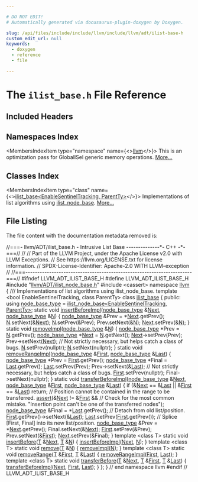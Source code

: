 ```yaml
---

# DO NOT EDIT!
# Automatically generated via docusaurus-plugin-doxygen by Doxygen.

slug: /api/files/include/include/llvm/include/llvm/adt/ilist-base-h
custom_edit_url: null
keywords:
  - doxygen
  - reference
  - file

---
```





# The `ilist_base.h` File Reference

<DoxygenPage pluginConfig={pluginConfig}>



## Included Headers

<IncludesList>
<IncludesListItem
  filePath="llvm/ADT/ilist_node_base.h"
  permalink="/docs/api/files/include/include/llvm/include/llvm/adt/ilist-node-base-h"
  isLocal="true" />
<IncludesListItem
  filePath="cassert"
  permalink=""
  isLocal="false" />
</IncludesList>

## Namespaces Index

<MembersIndex>

<MembersIndexItem
  type="namespace"
  name={<><a href="/docs/api/namespaces/llvm">llvm</a></>}>
This is an optimization pass for GlobalISel generic memory operations. <a href="/docs/api/namespaces/llvm/#details">More...</a>
</MembersIndexItem>

</MembersIndex>

## Classes Index

<MembersIndex>

<MembersIndexItem
  type="class"
  name={<><a href="/docs/api/classes/llvm/ilist-base">ilist_base&lt;EnableSentinelTracking, ParentTy&gt;</a></>}>
Implementations of list algorithms using <a href="/docs/api/classes/llvm/ilist-node-base">ilist&#95;node&#95;base</a>. <a href="/docs/api/classes/llvm/ilist-base/#details">More...</a>
</MembersIndexItem>

</MembersIndex>


## File Listing

The file content with the documentation metadata removed is:

<ProgramListing>

<Link id="l00001" /><CodeLine lineNumber="1"><span class="doxyHighlightComment">//===- llvm/ADT/ilist&#95;base.h - Intrusive List Base --------------&#42;- C++ -&#42;-===//</span></CodeLine>
<Link id="l00002" /><CodeLine lineNumber="2"><span class="doxyHighlightComment">//</span></CodeLine>
<Link id="l00003" /><CodeLine lineNumber="3"><span class="doxyHighlightComment">// Part of the LLVM Project, under the Apache License v2.0 with LLVM Exceptions.</span></CodeLine>
<Link id="l00004" /><CodeLine lineNumber="4"><span class="doxyHighlightComment">// See https://llvm.org/LICENSE.txt for license information.</span></CodeLine>
<Link id="l00005" /><CodeLine lineNumber="5"><span class="doxyHighlightComment">// SPDX-License-Identifier: Apache-2.0 WITH LLVM-exception</span></CodeLine>
<Link id="l00006" /><CodeLine lineNumber="6"><span class="doxyHighlightComment">//</span></CodeLine>
<Link id="l00007" /><CodeLine lineNumber="7"><span class="doxyHighlightComment">//===----------------------------------------------------------------------===//</span></CodeLine>
<Link id="l00008" /><CodeLine lineNumber="8"></CodeLine>
<Link id="l00009" /><CodeLine lineNumber="9"><span class="doxyHighlightPreprocessor">#ifndef LLVM&#95;ADT&#95;ILIST&#95;BASE&#95;H</span></CodeLine>
<Link id="l00010" /><CodeLine lineNumber="10"><span class="doxyHighlightPreprocessor">#define LLVM&#95;ADT&#95;ILIST&#95;BASE&#95;H</span></CodeLine>
<Link id="l00011" /><CodeLine lineNumber="11"></CodeLine>
<Link id="l00012" /><CodeLine lineNumber="12"><span class="doxyHighlightPreprocessor">#include &quot;<a href="/docs/api/files/include/include/llvm/include/llvm/adt/ilist-node-base-h">llvm/ADT/ilist&#95;node&#95;base.h</a>&quot;</span></CodeLine>
<Link id="l00013" /><CodeLine lineNumber="13"><span class="doxyHighlightPreprocessor">#include &lt;cassert&gt;</span></CodeLine>
<Link id="l00014" /><CodeLine lineNumber="14"></CodeLine>
<Link id="l00015" /><CodeLine lineNumber="15"><span class="doxyHighlightKeyword">namespace </span><span class="doxyHighlight"><a href="/docs/api/namespaces/llvm">llvm</a> &#123;</span></CodeLine>
<Link id="l00016" /><CodeLine lineNumber="16"></CodeLine>
<Link id="l00017" /><CodeLine lineNumber="17"><span class="doxyHighlightComment">/// Implementations of list algorithms using ilist&#95;node&#95;base.</span></CodeLine>
<Link id="l00018" /><CodeLine lineNumber="18" lineLink="/docs/api/classes/llvm/ilist-base"><span class="doxyHighlightKeyword">template</span><span class="doxyHighlight"> &lt;</span><span class="doxyHighlightKeywordType">bool</span><span class="doxyHighlight"> EnableSentinelTracking, </span><span class="doxyHighlightKeyword">class</span><span class="doxyHighlight"> ParentTy&gt; </span><span class="doxyHighlightKeyword">class </span><span class="doxyHighlight"><a href="/docs/api/classes/llvm/ilist-base">ilist&#95;base</a> &#123;</span></CodeLine>
<Link id="l00019" /><CodeLine lineNumber="19"><span class="doxyHighlightKeyword">public</span><span class="doxyHighlight">:</span></CodeLine>
<Link id="l00020" /><CodeLine lineNumber="20" lineLink="/docs/api/classes/llvm/ilist-base/#abe47d4fa96e6631c02fcb0131369338b"><span class="doxyHighlight">  </span><span class="doxyHighlightKeyword">using </span><span class="doxyHighlight"><a href="/docs/api/classes/llvm/ilist-base/#abe47d4fa96e6631c02fcb0131369338b">node&#95;base&#95;type</a> = <a href="/docs/api/classes/llvm/ilist-node-base">ilist&#95;node&#95;base&lt;EnableSentinelTracking, ParentTy&gt;</a>;</span></CodeLine>
<Link id="l00021" /><CodeLine lineNumber="21"></CodeLine>
<Link id="l00022" /><CodeLine lineNumber="22" lineLink="/docs/api/classes/llvm/ilist-base/#a85aca1fb71993a8a1110e0138e8b1616"><span class="doxyHighlight">  </span><span class="doxyHighlightKeyword">static</span><span class="doxyHighlight"> </span><span class="doxyHighlightKeywordType">void</span><span class="doxyHighlight"> <a href="/docs/api/classes/llvm/ilist-base/#a85aca1fb71993a8a1110e0138e8b1616">insertBeforeImpl</a>(<a href="/docs/api/classes/llvm/ilist-base/#abe47d4fa96e6631c02fcb0131369338b">node&#95;base&#95;type</a> &amp;<a href="/docs/api/namespaces/llvm/#ab13c360340346d082b959b8cd79f2c1a">Next</a>, <a href="/docs/api/classes/llvm/ilist-base/#abe47d4fa96e6631c02fcb0131369338b">node&#95;base&#95;type</a> &amp;<a href="/docs/api/files/lib/lib/support/regcomp-c/#a0240ac851181b84ac374872dc5434ee4">N</a>) &#123;</span></CodeLine>
<Link id="l00023" /><CodeLine lineNumber="23"><span class="doxyHighlight">    <a href="/docs/api/classes/llvm/ilist-base/#abe47d4fa96e6631c02fcb0131369338b">node&#95;base&#95;type</a> &amp;Prev = &#42;<a href="/docs/api/namespaces/llvm/#ab13c360340346d082b959b8cd79f2c1a">Next</a>.getPrev();</span></CodeLine>
<Link id="l00024" /><CodeLine lineNumber="24"><span class="doxyHighlight">    <a href="/docs/api/files/lib/lib/support/regcomp-c/#a0240ac851181b84ac374872dc5434ee4">N</a>.setNext(&amp;<a href="/docs/api/namespaces/llvm/#ab13c360340346d082b959b8cd79f2c1a">Next</a>);</span></CodeLine>
<Link id="l00025" /><CodeLine lineNumber="25"><span class="doxyHighlight">    <a href="/docs/api/files/lib/lib/support/regcomp-c/#a0240ac851181b84ac374872dc5434ee4">N</a>.setPrev(&amp;Prev);</span></CodeLine>
<Link id="l00026" /><CodeLine lineNumber="26"><span class="doxyHighlight">    Prev.setNext(&amp;<a href="/docs/api/files/lib/lib/support/regcomp-c/#a0240ac851181b84ac374872dc5434ee4">N</a>);</span></CodeLine>
<Link id="l00027" /><CodeLine lineNumber="27"><span class="doxyHighlight">    <a href="/docs/api/namespaces/llvm/#ab13c360340346d082b959b8cd79f2c1a">Next</a>.setPrev(&amp;<a href="/docs/api/files/lib/lib/support/regcomp-c/#a0240ac851181b84ac374872dc5434ee4">N</a>);</span></CodeLine>
<Link id="l00028" /><CodeLine lineNumber="28"><span class="doxyHighlight">  &#125;</span></CodeLine>
<Link id="l00029" /><CodeLine lineNumber="29"></CodeLine>
<Link id="l00030" /><CodeLine lineNumber="30" lineLink="/docs/api/classes/llvm/ilist-base/#ad192ebc3fb2e80bae6d62b0f80446ae5"><span class="doxyHighlight">  </span><span class="doxyHighlightKeyword">static</span><span class="doxyHighlight"> </span><span class="doxyHighlightKeywordType">void</span><span class="doxyHighlight"> <a href="/docs/api/classes/llvm/ilist-base/#ad192ebc3fb2e80bae6d62b0f80446ae5">removeImpl</a>(<a href="/docs/api/classes/llvm/ilist-base/#abe47d4fa96e6631c02fcb0131369338b">node&#95;base&#95;type</a> &amp;<a href="/docs/api/files/lib/lib/support/regcomp-c/#a0240ac851181b84ac374872dc5434ee4">N</a>) &#123;</span></CodeLine>
<Link id="l00031" /><CodeLine lineNumber="31"><span class="doxyHighlight">    <a href="/docs/api/classes/llvm/ilist-base/#abe47d4fa96e6631c02fcb0131369338b">node&#95;base&#95;type</a> &#42;Prev = <a href="/docs/api/files/lib/lib/support/regcomp-c/#a0240ac851181b84ac374872dc5434ee4">N</a>.getPrev();</span></CodeLine>
<Link id="l00032" /><CodeLine lineNumber="32"><span class="doxyHighlight">    <a href="/docs/api/classes/llvm/ilist-base/#abe47d4fa96e6631c02fcb0131369338b">node&#95;base&#95;type</a> &#42;<a href="/docs/api/namespaces/llvm/#ab13c360340346d082b959b8cd79f2c1a">Next</a> = <a href="/docs/api/files/lib/lib/support/regcomp-c/#a0240ac851181b84ac374872dc5434ee4">N</a>.getNext();</span></CodeLine>
<Link id="l00033" /><CodeLine lineNumber="33"><span class="doxyHighlight">    <a href="/docs/api/namespaces/llvm/#ab13c360340346d082b959b8cd79f2c1a">Next</a>-&gt;setPrev(Prev);</span></CodeLine>
<Link id="l00034" /><CodeLine lineNumber="34"><span class="doxyHighlight">    Prev-&gt;setNext(<a href="/docs/api/namespaces/llvm/#ab13c360340346d082b959b8cd79f2c1a">Next</a>);</span></CodeLine>
<Link id="l00035" /><CodeLine lineNumber="35"></CodeLine>
<Link id="l00036" /><CodeLine lineNumber="36"><span class="doxyHighlight">    </span><span class="doxyHighlightComment">// Not strictly necessary, but helps catch a class of bugs.</span></CodeLine>
<Link id="l00037" /><CodeLine lineNumber="37"><span class="doxyHighlight">    <a href="/docs/api/files/lib/lib/support/regcomp-c/#a0240ac851181b84ac374872dc5434ee4">N</a>.setPrev(</span><span class="doxyHighlightKeyword">nullptr</span><span class="doxyHighlight">);</span></CodeLine>
<Link id="l00038" /><CodeLine lineNumber="38"><span class="doxyHighlight">    <a href="/docs/api/files/lib/lib/support/regcomp-c/#a0240ac851181b84ac374872dc5434ee4">N</a>.setNext(</span><span class="doxyHighlightKeyword">nullptr</span><span class="doxyHighlight">);</span></CodeLine>
<Link id="l00039" /><CodeLine lineNumber="39"><span class="doxyHighlight">  &#125;</span></CodeLine>
<Link id="l00040" /><CodeLine lineNumber="40"></CodeLine>
<Link id="l00041" /><CodeLine lineNumber="41" lineLink="/docs/api/classes/llvm/ilist-base/#a7c843470909d2fe49a96e4237511b5d6"><span class="doxyHighlight">  </span><span class="doxyHighlightKeyword">static</span><span class="doxyHighlight"> </span><span class="doxyHighlightKeywordType">void</span><span class="doxyHighlight"> <a href="/docs/api/classes/llvm/ilist-base/#a7c843470909d2fe49a96e4237511b5d6">removeRangeImpl</a>(<a href="/docs/api/classes/llvm/ilist-base/#abe47d4fa96e6631c02fcb0131369338b">node&#95;base&#95;type</a> &amp;<a href="/docs/api/namespaces/llvm/#a9eb4f5b98b70ee4fab9614ed58282c1fa7fb55ed0b7a30342ba6da306428cae04">First</a>, <a href="/docs/api/classes/llvm/ilist-base/#abe47d4fa96e6631c02fcb0131369338b">node&#95;base&#95;type</a> &amp;<a href="/docs/api/namespaces/llvm/#ac10d13c57a7adf4a1f140afd5321309bad55b30607c2a9a2616347d6edb789f6b">Last</a>) &#123;</span></CodeLine>
<Link id="l00042" /><CodeLine lineNumber="42"><span class="doxyHighlight">    <a href="/docs/api/classes/llvm/ilist-base/#abe47d4fa96e6631c02fcb0131369338b">node&#95;base&#95;type</a> &#42;Prev = <a href="/docs/api/namespaces/llvm/#a9eb4f5b98b70ee4fab9614ed58282c1fa7fb55ed0b7a30342ba6da306428cae04">First</a>.getPrev();</span></CodeLine>
<Link id="l00043" /><CodeLine lineNumber="43"><span class="doxyHighlight">    <a href="/docs/api/classes/llvm/ilist-base/#abe47d4fa96e6631c02fcb0131369338b">node&#95;base&#95;type</a> &#42;Final = <a href="/docs/api/namespaces/llvm/#ac10d13c57a7adf4a1f140afd5321309bad55b30607c2a9a2616347d6edb789f6b">Last</a>.getPrev();</span></CodeLine>
<Link id="l00044" /><CodeLine lineNumber="44"><span class="doxyHighlight">    <a href="/docs/api/namespaces/llvm/#ac10d13c57a7adf4a1f140afd5321309bad55b30607c2a9a2616347d6edb789f6b">Last</a>.setPrev(Prev);</span></CodeLine>
<Link id="l00045" /><CodeLine lineNumber="45"><span class="doxyHighlight">    Prev-&gt;setNext(&amp;<a href="/docs/api/namespaces/llvm/#ac10d13c57a7adf4a1f140afd5321309bad55b30607c2a9a2616347d6edb789f6b">Last</a>);</span></CodeLine>
<Link id="l00046" /><CodeLine lineNumber="46"></CodeLine>
<Link id="l00047" /><CodeLine lineNumber="47"><span class="doxyHighlight">    </span><span class="doxyHighlightComment">// Not strictly necessary, but helps catch a class of bugs.</span></CodeLine>
<Link id="l00048" /><CodeLine lineNumber="48"><span class="doxyHighlight">    <a href="/docs/api/namespaces/llvm/#a9eb4f5b98b70ee4fab9614ed58282c1fa7fb55ed0b7a30342ba6da306428cae04">First</a>.setPrev(</span><span class="doxyHighlightKeyword">nullptr</span><span class="doxyHighlight">);</span></CodeLine>
<Link id="l00049" /><CodeLine lineNumber="49"><span class="doxyHighlight">    Final-&gt;setNext(</span><span class="doxyHighlightKeyword">nullptr</span><span class="doxyHighlight">);</span></CodeLine>
<Link id="l00050" /><CodeLine lineNumber="50"><span class="doxyHighlight">  &#125;</span></CodeLine>
<Link id="l00051" /><CodeLine lineNumber="51"></CodeLine>
<Link id="l00052" /><CodeLine lineNumber="52" lineLink="/docs/api/classes/llvm/ilist-base/#aad532883477da5efb732a999d670e6d6"><span class="doxyHighlight">  </span><span class="doxyHighlightKeyword">static</span><span class="doxyHighlight"> </span><span class="doxyHighlightKeywordType">void</span><span class="doxyHighlight"> <a href="/docs/api/classes/llvm/ilist-base/#aad532883477da5efb732a999d670e6d6">transferBeforeImpl</a>(<a href="/docs/api/classes/llvm/ilist-base/#abe47d4fa96e6631c02fcb0131369338b">node&#95;base&#95;type</a> &amp;<a href="/docs/api/namespaces/llvm/#ab13c360340346d082b959b8cd79f2c1a">Next</a>, <a href="/docs/api/classes/llvm/ilist-base/#abe47d4fa96e6631c02fcb0131369338b">node&#95;base&#95;type</a> &amp;<a href="/docs/api/namespaces/llvm/#a9eb4f5b98b70ee4fab9614ed58282c1fa7fb55ed0b7a30342ba6da306428cae04">First</a>,</span></CodeLine>
<Link id="l00053" /><CodeLine lineNumber="53"><span class="doxyHighlight">                                 <a href="/docs/api/classes/llvm/ilist-base/#abe47d4fa96e6631c02fcb0131369338b">node&#95;base&#95;type</a> &amp;<a href="/docs/api/namespaces/llvm/#ac10d13c57a7adf4a1f140afd5321309bad55b30607c2a9a2616347d6edb789f6b">Last</a>) &#123;</span></CodeLine>
<Link id="l00054" /><CodeLine lineNumber="54"><span class="doxyHighlight">    </span><span class="doxyHighlightKeywordFlow">if</span><span class="doxyHighlight"> (&amp;<a href="/docs/api/namespaces/llvm/#ab13c360340346d082b959b8cd79f2c1a">Next</a> == &amp;<a href="/docs/api/namespaces/llvm/#ac10d13c57a7adf4a1f140afd5321309bad55b30607c2a9a2616347d6edb789f6b">Last</a> || &amp;<a href="/docs/api/namespaces/llvm/#a9eb4f5b98b70ee4fab9614ed58282c1fa7fb55ed0b7a30342ba6da306428cae04">First</a> == &amp;<a href="/docs/api/namespaces/llvm/#ac10d13c57a7adf4a1f140afd5321309bad55b30607c2a9a2616347d6edb789f6b">Last</a>)</span></CodeLine>
<Link id="l00055" /><CodeLine lineNumber="55"><span class="doxyHighlight">      </span><span class="doxyHighlightKeywordFlow">return</span><span class="doxyHighlight">;</span></CodeLine>
<Link id="l00056" /><CodeLine lineNumber="56"></CodeLine>
<Link id="l00057" /><CodeLine lineNumber="57"><span class="doxyHighlight">    </span><span class="doxyHighlightComment">// Position cannot be contained in the range to be transferred.</span></CodeLine>
<Link id="l00058" /><CodeLine lineNumber="58"><span class="doxyHighlight">    <a href="/docs/api/files/lib/lib/target/lib/target/amdgpu/silowercontrolflow-cpp/#a4868c5d81c5ccc98c47aeab6244346a0">assert</a>(&amp;<a href="/docs/api/namespaces/llvm/#ab13c360340346d082b959b8cd79f2c1a">Next</a> != &amp;<a href="/docs/api/namespaces/llvm/#a9eb4f5b98b70ee4fab9614ed58282c1fa7fb55ed0b7a30342ba6da306428cae04">First</a> &amp;&amp;</span></CodeLine>
<Link id="l00059" /><CodeLine lineNumber="59"><span class="doxyHighlight">           </span><span class="doxyHighlightComment">// Check for the most common mistake.</span></CodeLine>
<Link id="l00060" /><CodeLine lineNumber="60"><span class="doxyHighlight">           </span><span class="doxyHighlightStringLiteral">&quot;Insertion point can&#39;t be one of the transferred nodes&quot;</span><span class="doxyHighlight">);</span></CodeLine>
<Link id="l00061" /><CodeLine lineNumber="61"></CodeLine>
<Link id="l00062" /><CodeLine lineNumber="62"><span class="doxyHighlight">    <a href="/docs/api/classes/llvm/ilist-base/#abe47d4fa96e6631c02fcb0131369338b">node&#95;base&#95;type</a> &amp;Final = &#42;<a href="/docs/api/namespaces/llvm/#ac10d13c57a7adf4a1f140afd5321309bad55b30607c2a9a2616347d6edb789f6b">Last</a>.getPrev();</span></CodeLine>
<Link id="l00063" /><CodeLine lineNumber="63"></CodeLine>
<Link id="l00064" /><CodeLine lineNumber="64"><span class="doxyHighlight">    </span><span class="doxyHighlightComment">// Detach from old list/position.</span></CodeLine>
<Link id="l00065" /><CodeLine lineNumber="65"><span class="doxyHighlight">    <a href="/docs/api/namespaces/llvm/#a9eb4f5b98b70ee4fab9614ed58282c1fa7fb55ed0b7a30342ba6da306428cae04">First</a>.getPrev()-&gt;setNext(&amp;<a href="/docs/api/namespaces/llvm/#ac10d13c57a7adf4a1f140afd5321309bad55b30607c2a9a2616347d6edb789f6b">Last</a>);</span></CodeLine>
<Link id="l00066" /><CodeLine lineNumber="66"><span class="doxyHighlight">    <a href="/docs/api/namespaces/llvm/#ac10d13c57a7adf4a1f140afd5321309bad55b30607c2a9a2616347d6edb789f6b">Last</a>.setPrev(<a href="/docs/api/namespaces/llvm/#a9eb4f5b98b70ee4fab9614ed58282c1fa7fb55ed0b7a30342ba6da306428cae04">First</a>.getPrev());</span></CodeLine>
<Link id="l00067" /><CodeLine lineNumber="67"></CodeLine>
<Link id="l00068" /><CodeLine lineNumber="68"><span class="doxyHighlight">    </span><span class="doxyHighlightComment">// Splice &#91;First, Final&#93; into its new list/position.</span></CodeLine>
<Link id="l00069" /><CodeLine lineNumber="69"><span class="doxyHighlight">    <a href="/docs/api/classes/llvm/ilist-base/#abe47d4fa96e6631c02fcb0131369338b">node&#95;base&#95;type</a> &amp;Prev = &#42;<a href="/docs/api/namespaces/llvm/#ab13c360340346d082b959b8cd79f2c1a">Next</a>.getPrev();</span></CodeLine>
<Link id="l00070" /><CodeLine lineNumber="70"><span class="doxyHighlight">    Final.setNext(&amp;<a href="/docs/api/namespaces/llvm/#ab13c360340346d082b959b8cd79f2c1a">Next</a>);</span></CodeLine>
<Link id="l00071" /><CodeLine lineNumber="71"><span class="doxyHighlight">    <a href="/docs/api/namespaces/llvm/#a9eb4f5b98b70ee4fab9614ed58282c1fa7fb55ed0b7a30342ba6da306428cae04">First</a>.setPrev(&amp;Prev);</span></CodeLine>
<Link id="l00072" /><CodeLine lineNumber="72"><span class="doxyHighlight">    Prev.setNext(&amp;<a href="/docs/api/namespaces/llvm/#a9eb4f5b98b70ee4fab9614ed58282c1fa7fb55ed0b7a30342ba6da306428cae04">First</a>);</span></CodeLine>
<Link id="l00073" /><CodeLine lineNumber="73"><span class="doxyHighlight">    <a href="/docs/api/namespaces/llvm/#ab13c360340346d082b959b8cd79f2c1a">Next</a>.setPrev(&amp;Final);</span></CodeLine>
<Link id="l00074" /><CodeLine lineNumber="74"><span class="doxyHighlight">  &#125;</span></CodeLine>
<Link id="l00075" /><CodeLine lineNumber="75"></CodeLine>
<Link id="l00076" /><CodeLine lineNumber="76" lineLink="/docs/api/classes/llvm/ilist-base/#a6249803574fbf238e8fd351266899aea"><span class="doxyHighlight">  </span><span class="doxyHighlightKeyword">template</span><span class="doxyHighlight"> &lt;</span><span class="doxyHighlightKeyword">class</span><span class="doxyHighlight"> T&gt; </span><span class="doxyHighlightKeyword">static</span><span class="doxyHighlight"> </span><span class="doxyHighlightKeywordType">void</span><span class="doxyHighlight"> <a href="/docs/api/classes/llvm/ilist-base/#a6249803574fbf238e8fd351266899aea">insertBefore</a>(<a href="/docs/api/files/lib/lib/target/lib/target/mips/mips16isellowering-cpp/#a0acb682b8260ab1c60b918599864e2e5">T</a> &amp;<a href="/docs/api/namespaces/llvm/#ab13c360340346d082b959b8cd79f2c1a">Next</a>, <a href="/docs/api/files/lib/lib/target/lib/target/mips/mips16isellowering-cpp/#a0acb682b8260ab1c60b918599864e2e5">T</a> &amp;<a href="/docs/api/files/lib/lib/support/regcomp-c/#a0240ac851181b84ac374872dc5434ee4">N</a>) &#123;</span></CodeLine>
<Link id="l00077" /><CodeLine lineNumber="77"><span class="doxyHighlight">    <a href="/docs/api/classes/llvm/ilist-base/#a85aca1fb71993a8a1110e0138e8b1616">insertBeforeImpl</a>(<a href="/docs/api/namespaces/llvm/#ab13c360340346d082b959b8cd79f2c1a">Next</a>, <a href="/docs/api/files/lib/lib/support/regcomp-c/#a0240ac851181b84ac374872dc5434ee4">N</a>);</span></CodeLine>
<Link id="l00078" /><CodeLine lineNumber="78"><span class="doxyHighlight">  &#125;</span></CodeLine>
<Link id="l00079" /><CodeLine lineNumber="79"></CodeLine>
<Link id="l00080" /><CodeLine lineNumber="80" lineLink="/docs/api/classes/llvm/ilist-base/#ab0e773629519dab96a519c567524ba65"><span class="doxyHighlight">  </span><span class="doxyHighlightKeyword">template</span><span class="doxyHighlight"> &lt;</span><span class="doxyHighlightKeyword">class</span><span class="doxyHighlight"> T&gt; </span><span class="doxyHighlightKeyword">static</span><span class="doxyHighlight"> </span><span class="doxyHighlightKeywordType">void</span><span class="doxyHighlight"> <a href="/docs/api/classes/llvm/ilist-base/#ab0e773629519dab96a519c567524ba65">remove</a>(<a href="/docs/api/files/lib/lib/target/lib/target/mips/mips16isellowering-cpp/#a0acb682b8260ab1c60b918599864e2e5">T</a> &amp;<a href="/docs/api/files/lib/lib/support/regcomp-c/#a0240ac851181b84ac374872dc5434ee4">N</a>) &#123; <a href="/docs/api/classes/llvm/ilist-base/#ad192ebc3fb2e80bae6d62b0f80446ae5">removeImpl</a>(<a href="/docs/api/files/lib/lib/support/regcomp-c/#a0240ac851181b84ac374872dc5434ee4">N</a>); &#125;</span></CodeLine>
<Link id="l00081" /><CodeLine lineNumber="81" lineLink="/docs/api/classes/llvm/ilist-base/#a2e25ae196c2a8d270baf2aa6490ead20"><span class="doxyHighlight">  </span><span class="doxyHighlightKeyword">template</span><span class="doxyHighlight"> &lt;</span><span class="doxyHighlightKeyword">class</span><span class="doxyHighlight"> T&gt; </span><span class="doxyHighlightKeyword">static</span><span class="doxyHighlight"> </span><span class="doxyHighlightKeywordType">void</span><span class="doxyHighlight"> <a href="/docs/api/classes/llvm/ilist-base/#a2e25ae196c2a8d270baf2aa6490ead20">removeRange</a>(<a href="/docs/api/files/lib/lib/target/lib/target/mips/mips16isellowering-cpp/#a0acb682b8260ab1c60b918599864e2e5">T</a> &amp;<a href="/docs/api/namespaces/llvm/#a9eb4f5b98b70ee4fab9614ed58282c1fa7fb55ed0b7a30342ba6da306428cae04">First</a>, <a href="/docs/api/files/lib/lib/target/lib/target/mips/mips16isellowering-cpp/#a0acb682b8260ab1c60b918599864e2e5">T</a> &amp;<a href="/docs/api/namespaces/llvm/#ac10d13c57a7adf4a1f140afd5321309bad55b30607c2a9a2616347d6edb789f6b">Last</a>) &#123;</span></CodeLine>
<Link id="l00082" /><CodeLine lineNumber="82"><span class="doxyHighlight">    <a href="/docs/api/classes/llvm/ilist-base/#a7c843470909d2fe49a96e4237511b5d6">removeRangeImpl</a>(<a href="/docs/api/namespaces/llvm/#a9eb4f5b98b70ee4fab9614ed58282c1fa7fb55ed0b7a30342ba6da306428cae04">First</a>, <a href="/docs/api/namespaces/llvm/#ac10d13c57a7adf4a1f140afd5321309bad55b30607c2a9a2616347d6edb789f6b">Last</a>);</span></CodeLine>
<Link id="l00083" /><CodeLine lineNumber="83"><span class="doxyHighlight">  &#125;</span></CodeLine>
<Link id="l00084" /><CodeLine lineNumber="84"></CodeLine>
<Link id="l00085" /><CodeLine lineNumber="85" lineLink="/docs/api/classes/llvm/ilist-base/#ac9bfbba329d0bbb5177b6363f694e3b0"><span class="doxyHighlight">  </span><span class="doxyHighlightKeyword">template</span><span class="doxyHighlight"> &lt;</span><span class="doxyHighlightKeyword">class</span><span class="doxyHighlight"> T&gt; </span><span class="doxyHighlightKeyword">static</span><span class="doxyHighlight"> </span><span class="doxyHighlightKeywordType">void</span><span class="doxyHighlight"> <a href="/docs/api/classes/llvm/ilist-base/#ac9bfbba329d0bbb5177b6363f694e3b0">transferBefore</a>(<a href="/docs/api/files/lib/lib/target/lib/target/mips/mips16isellowering-cpp/#a0acb682b8260ab1c60b918599864e2e5">T</a> &amp;<a href="/docs/api/namespaces/llvm/#ab13c360340346d082b959b8cd79f2c1a">Next</a>, <a href="/docs/api/files/lib/lib/target/lib/target/mips/mips16isellowering-cpp/#a0acb682b8260ab1c60b918599864e2e5">T</a> &amp;<a href="/docs/api/namespaces/llvm/#a9eb4f5b98b70ee4fab9614ed58282c1fa7fb55ed0b7a30342ba6da306428cae04">First</a>, <a href="/docs/api/files/lib/lib/target/lib/target/mips/mips16isellowering-cpp/#a0acb682b8260ab1c60b918599864e2e5">T</a> &amp;<a href="/docs/api/namespaces/llvm/#ac10d13c57a7adf4a1f140afd5321309bad55b30607c2a9a2616347d6edb789f6b">Last</a>) &#123;</span></CodeLine>
<Link id="l00086" /><CodeLine lineNumber="86"><span class="doxyHighlight">    <a href="/docs/api/classes/llvm/ilist-base/#aad532883477da5efb732a999d670e6d6">transferBeforeImpl</a>(<a href="/docs/api/namespaces/llvm/#ab13c360340346d082b959b8cd79f2c1a">Next</a>, <a href="/docs/api/namespaces/llvm/#a9eb4f5b98b70ee4fab9614ed58282c1fa7fb55ed0b7a30342ba6da306428cae04">First</a>, <a href="/docs/api/namespaces/llvm/#ac10d13c57a7adf4a1f140afd5321309bad55b30607c2a9a2616347d6edb789f6b">Last</a>);</span></CodeLine>
<Link id="l00087" /><CodeLine lineNumber="87"><span class="doxyHighlight">  &#125;</span></CodeLine>
<Link id="l00088" /><CodeLine lineNumber="88"><span class="doxyHighlight">&#125;;</span></CodeLine>
<Link id="l00089" /><CodeLine lineNumber="89"></CodeLine>
<Link id="l00090" /><CodeLine lineNumber="90"><span class="doxyHighlight">&#125; </span><span class="doxyHighlightComment">// end namespace llvm</span></CodeLine>
<Link id="l00091" /><CodeLine lineNumber="91"></CodeLine>
<Link id="l00092" /><CodeLine lineNumber="92"><span class="doxyHighlightPreprocessor">#endif </span><span class="doxyHighlightComment">// LLVM&#95;ADT&#95;ILIST&#95;BASE&#95;H</span></CodeLine>

</ProgramListing>


</DoxygenPage>
